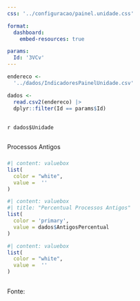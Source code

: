 ```yaml
---
css: '../configuracao/painel.unidade.css'

format: 
  dashboard:
    embed-resources: true

params:
  Id: '3VCv'
---
```



```r
endereco <-
  '../dados/IndicadoresPainelUnidade.csv'

dados <-
  read.csv2(endereco) |> 
  dplyr::filter(Id == params$Id)

```


##

`r dados$Unidade`

## 

###

::: {.card title="PA"}
::: centralizado
Processos Antigos
:::
:::

### 

```r
#| content: valuebox
list(
  color = "white",
  value =  ''
)
```

```r
#| content: valuebox
#| title: "Percentual Processos Antigos"
list(
  color = 'primary',
  value = dados$AntigosPercentual
)
```

```r
#| content: valuebox
list(
  color = "white",
  value =  ''
)
```

##
Fonte:
